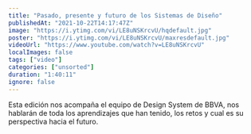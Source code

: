 ```yaml
---
title: "Pasado, presente y futuro de los Sistemas de Diseño"
publishedAt: "2021-10-22T14:17:47Z"
image: "https://i.ytimg.com/vi/LE8uNSKrcvU/hqdefault.jpg"
poster: "https://i.ytimg.com/vi/LE8uNSKrcvU/maxresdefault.jpg"
videoUrl: "https://www.youtube.com/watch?v=LE8uNSKrcvU"
localImages: false
tags: ["video"]
categories: ["unsorted"]
duration: "1:40:11"
ignore: false
---
```

Esta edición nos acompaña el equipo de Design System de BBVA, nos hablarán de toda los aprendizajes que han tenido, los retos y cual es su perspectiva hacia el futuro.

